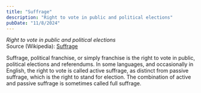 ```yaml
---
title: "Suffrage"
description: "Right to vote in public and political elections"
pubDate: "11/8/2024"
---
```


*Right to vote in public and political elections*  
Source (Wikipedia): [Suffrage][1]

Suffrage, political franchise, or simply franchise is the right to vote in public, political elections and referendums. In some languages, and occasionally in English, the right to vote is called active suffrage, as distinct from passive suffrage, which is the right to stand for election. The combination of active and passive suffrage is sometimes called full suffrage.

[1]: https://en.wikipedia.org/wiki/Suffrage
